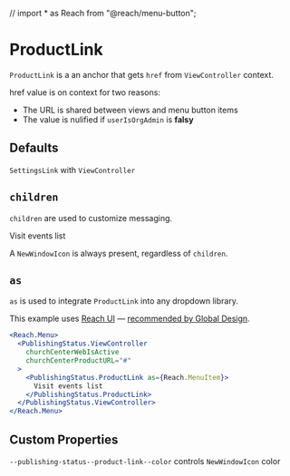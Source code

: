 // import * as Reach from "@reach/menu-button";

<Meta title="Church Center|Publishing Status/ProductLink" />

# ProductLink

`ProductLink` is a an anchor that gets `href` from `ViewController` context.

href value is on context for two reasons:

- The URL is shared between views and menu button items
- The value is nulified if `userIsOrgAdmin` is **falsy**

## Defaults

`SettingsLink` with `ViewController`

<Preview>
  <Story name="default">
    <PublishingStatus.ViewController
      churchCenterWebIsActive
      churchCenterProductURL="#"
    >
      <PublishingStatus.ProductLink />
    </PublishingStatus.ViewController>
  </Story>
</Preview>

## `children`

`children` are used to customize messaging.

<Preview>
  <Story name="children">
    <PublishingStatus.ViewController
      churchCenterWebIsActive
      churchCenterProductURL="#"
    >
      <PublishingStatus.ProductLink>
        Visit events list
      </PublishingStatus.ProductLink>
    </PublishingStatus.ViewController>
  </Story>
</Preview>

A `NewWindowIcon` is always present, regardless of `children`.

## `as`

`as` is used to integrate `ProductLink` into any dropdown library.

This example uses [Reach UI](https://reach.tech/menu-button) — [recommended by Global Design](https://planningcenter.design/react-recommended).

```jsx
<Reach.Menu>
  <PublishingStatus.ViewController
    churchCenterWebIsActive
    churchCenterProductURL="#"
  >
    <PublishingStatus.ProductLink as={Reach.MenuItem}>
      Visit events list
    </PublishingStatus.ProductLink>
  </PublishingStatus.ViewController>
</Reach.Menu>
```

## Custom Properties

`--publishing-status--product-link--color` controls `NewWindowIcon` color

<Preview>
  <Story name="custom properties">
    <PublishingStatus.ViewController
      churchCenterWebIsActive
      churchCenterProductURL="#"
    >
      <PublishingStatus.ProductLink
        style={{ "--publishing-status--product-link--color": "fuchsia" }}
      />
    </PublishingStatus.ViewController>
  </Story>
</Preview>
